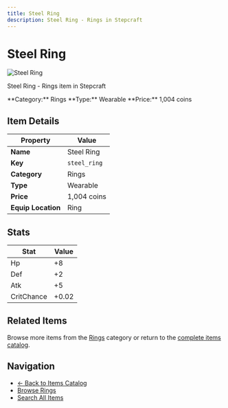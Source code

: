 ```yaml
---
title: Steel Ring
description: Steel Ring - Rings in Stepcraft
---
```


# Steel Ring

<div className="flex items-start gap-6 mb-8">
  <div className="flex-shrink-0">
    <img src="/assets/resources/trinketry/rings/steel_ring.png" alt="Steel Ring" className="w-24 h-24 border rounded-lg" />
  </div>
  <div className="flex-1">
    <div className="space-y-2">
      <p className="text-lg text-muted-foreground">Steel Ring - Rings item in Stepcraft</p>
      <div className="flex flex-wrap gap-4 text-sm">
        <span className="px-2 py-1 bg-blue-100 dark:bg-blue-900 rounded-md">
          **Category:** Rings
        </span>
        <span className="px-2 py-1 bg-green-100 dark:bg-green-900 rounded-md">
          **Type:** Wearable
        </span>
        <span className="px-2 py-1 bg-yellow-100 dark:bg-yellow-900 rounded-md">
          **Price:** 1,004 coins
        </span>
      </div>
    </div>
  </div>
</div>

## Item Details

| Property | Value |
|----------|-------|
| **Name** | Steel Ring |
| **Key** | `steel_ring` |
| **Category** | Rings |
| **Type** | Wearable |
| **Price** | 1,004 coins |
| **Equip Location** | Ring |



## Stats

| Stat | Value |
|------|-------|
| Hp | +8 |
| Def | +2 |
| Atk | +5 |
| CritChance | +0.02 |


## Related Items

Browse more items from the [Rings](/docs/items#rings) category or return to the [complete items catalog](/docs/items).

## Navigation

- [← Back to Items Catalog](/docs/items)
- [Browse Rings](/docs/items#rings)
- [Search All Items](/search)
